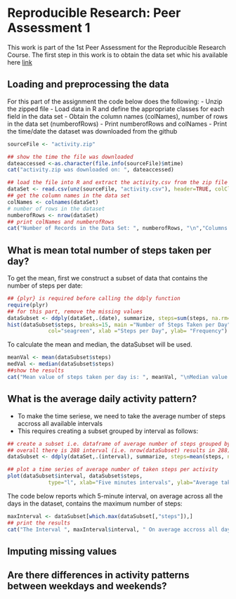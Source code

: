 # Reproducible Research: Peer Assessment 1

This work is part of the 1st Peer Assessment for the Reproducible Research Course. The first step in this work is to obtain the data set whic his available here [link](https://d396qusza40orc.cloudfront.net/repdata%2Fdata%2Factivity.zip)

## Loading and preprocessing the data

For this part of the assignment the code below does the following:
- Unzip the zipped file
- Load data in R and define the appropriate classes for each field in the data set
- Obtain  the column names (colNames), number of rows in the data set (numberofRows)
- Print numberofRows and colNames
- Print the time/date the dataset was downloaded from the github

```r

sourceFile <- "activity.zip"

## show the time the file was downloaded
dateaccessed <-as.character(file.info(sourceFile)$mtime)
cat("activity.zip was downloaded on: ", dateaccessed)

## load the file into R and extract the activity.csv from the zip file      
dataSet <- read.csv(unz(sourceFile, "activity.csv"), header=TRUE, colClasses=c("numeric", "Date", "numeric"), stringsAsFactors=FALSE)
## get the column names in the data set
colNames <- colnames(dataSet)
# number of rows in the dataset
numberofRows <- nrow(dataSet)
## print colNames and numberofRows
cat("Number of Records in the Data Set: ", numberofRows, "\n","Columns Names in the Data Set:", colNames)

```


## What is mean total number of steps taken per day?

To get the mean, first we construct a subset of data that contains the number of steps per date:
```r
## {plyr} is required before calling the ddply function 
require(plyr)
## for this part, remove the missing values 
dataSubset <- ddply(dataSet,.(date), summarize, steps=sum(steps, na.rm=TRUE))
hist(dataSubset$steps, breaks=15, main ="Number of Steps Taken per Day",
             col="seagreen", xlab ="Steps per Day", ylab= "Frequency")
```
To calculate the mean and median, the dataSubset will be used. 
```r
meanVal <- mean(dataSubset$steps)
medVal <- median(dataSubset$steps)
##show the results 
cat("Mean value of steps taken per day is: ", meanVal, "\nMedian value of steps taken per day is: ", medVal)
```
## What is the average daily activity pattern?

- To make the time seriese, we need to take the average number of steps accross all available intervals
- This requires creating a subset grouped by interval as follows: 
```r
## create a subset i.e. dataframe of average number of steps grouped by interval
## overall there is 288 interval (i.e. nrow(dataSubset) results in 288)
dataSubset <- ddply(dataSet,.(interval), summarize, steps=mean(steps, na.rm=TRUE))

## plot a time series of average number of taken steps per activity
plot(dataSubset$interval, dataSubset$steps, 
             type="l", xlab="Five minutes intervals", ylab="Average take steps")

```

The code below reports which 5-minute interval, on average across all the days in the dataset,
contains the maximum number of steps:

```r
maxInterval <- dataSubset[which.max(dataSubset[,"steps"]),]
## print the results
cat("The Interval ", maxInterval$interval, " On average accross all days, has the maximum number of steps which is equal to", maxInterval$steps)
```
## Imputing missing values



## Are there differences in activity patterns between weekdays and weekends?
